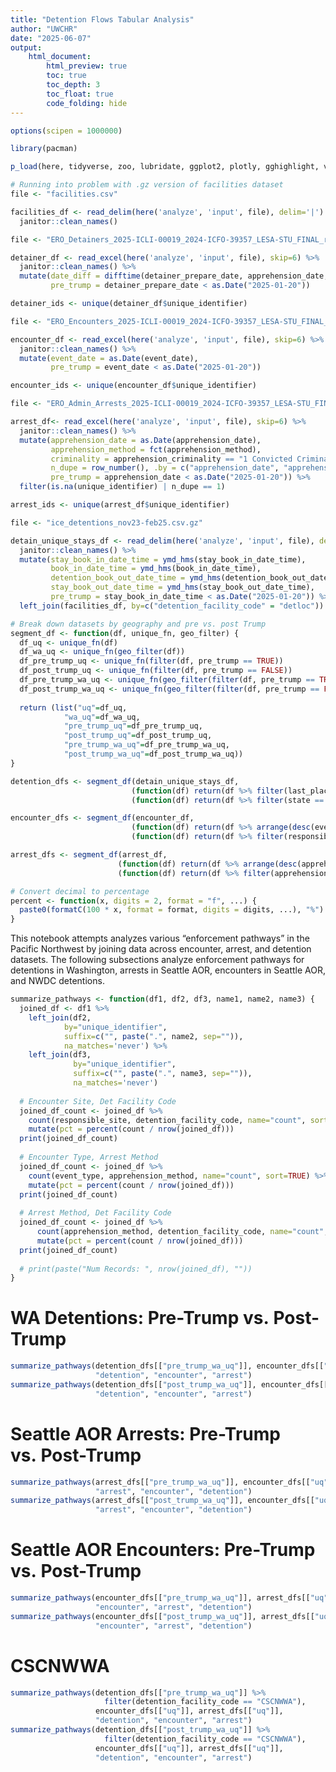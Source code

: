 ```yaml
---
title: "Detention Flows Tabular Analysis"
author: "UWCHR"
date: "2025-06-07"
output:
    html_document:
        html_preview: true
        toc: true
        toc_depth: 3
        toc_float: true
        code_folding: hide
---
```


```r

options(scipen = 1000000)

library(pacman)

p_load(here, tidyverse, zoo, lubridate, ggplot2, plotly, gghighlight, viridis, readxl, ggVennDiagram)

```

```r

# Running into problem with .gz version of facilities dataset
file <- "facilities.csv"

facilities_df <- read_delim(here('analyze', 'input', file), delim='|') %>% 
  janitor::clean_names()

```

```r

file <- "ERO_Detainers_2025-ICLI-00019_2024-ICFO-39357_LESA-STU_FINAL_raw.xlsx"

detainer_df <- read_excel(here('analyze', 'input', file), skip=6) %>% 
  janitor::clean_names() %>% 
  mutate(date_diff = difftime(detainer_prepare_date, apprehension_date, units='days'),
         pre_trump = detainer_prepare_date < as.Date("2025-01-20"))

detainer_ids <- unique(detainer_df$unique_identifier)

```

```r

file <- "ERO_Encounters_2025-ICLI-00019_2024-ICFO-39357_LESA-STU_FINAL_raw.xlsx"

encounter_df <- read_excel(here('analyze', 'input', file), skip=6) %>% 
  janitor::clean_names() %>% 
  mutate(event_date = as.Date(event_date),
         pre_trump = event_date < as.Date("2025-01-20"))

encounter_ids <- unique(encounter_df$unique_identifier)

```

```r

file <- "ERO_Admin_Arrests_2025-ICLI-00019_2024-ICFO-39357_LESA-STU_FINAL_raw.xlsx"

arrest_df<- read_excel(here('analyze', 'input', file), skip=6) %>% 
  janitor::clean_names() %>% 
  mutate(apprehension_date = as.Date(apprehension_date),
         apprehension_method = fct(apprehension_method),
         criminality = apprehension_criminality == "1 Convicted Criminal",
         n_dupe = row_number(), .by = c("apprehension_date", "apprehension_method", "apprehension_criminality", "unique_identifier"),
         pre_trump = apprehension_date < as.Date("2025-01-20")) %>% 
  filter(is.na(unique_identifier) | n_dupe == 1)

arrest_ids <- unique(arrest_df$unique_identifier)

```

```r

file <- "ice_detentions_nov23-feb25.csv.gz"

detain_unique_stays_df <- read_delim(here('analyze', 'input', file), delim='|') %>% 
  janitor::clean_names() %>% 
  mutate(stay_book_in_date_time = ymd_hms(stay_book_in_date_time),
         book_in_date_time = ymd_hms(book_in_date_time),
         detention_book_out_date_time = ymd_hms(detention_book_out_date_time),
         stay_book_out_date_time = ymd_hms(stay_book_out_date_time),
         pre_trump = stay_book_in_date_time < as.Date("2025-01-20")) %>% 
  left_join(facilities_df, by=c("detention_facility_code" = "detloc"))

```

```r
# Break down datasets by geography and pre vs. post Trump
segment_df <- function(df, unique_fn, geo_filter) {
  df_uq <- unique_fn(df)
  df_wa_uq <- unique_fn(geo_filter(df))
  df_pre_trump_uq <- unique_fn(filter(df, pre_trump == TRUE))
  df_post_trump_uq <- unique_fn(filter(df, pre_trump == FALSE))
  df_pre_trump_wa_uq <- unique_fn(geo_filter(filter(df, pre_trump == TRUE)))
  df_post_trump_wa_uq <- unique_fn(geo_filter(filter(df, pre_trump == FALSE)))
  
  return (list("uq"=df_uq,
            "wa_uq"=df_wa_uq,
            "pre_trump_uq"=df_pre_trump_uq,
            "post_trump_uq"=df_post_trump_uq,
            "pre_trump_wa_uq"=df_pre_trump_wa_uq,
            "post_trump_wa_uq"=df_post_trump_wa_uq))
}

detention_dfs <- segment_df(detain_unique_stays_df,
                           (function(df) return(df %>% filter(last_placement == TRUE))),
                           (function(df) return(df %>% filter(state == "WA"))))

encounter_dfs <- segment_df(encounter_df,
                           (function(df) return(df %>% arrange(desc(event_date)) %>% distinct(unique_identifier, .keep_all=TRUE))),
                           (function(df) return(df %>% filter(responsible_aor == "Seattle Area of Responsibility"))))

arrest_dfs <- segment_df(arrest_df,
                        (function(df) return(df %>% arrange(desc(apprehension_date)) %>% distinct(unique_identifier, .keep_all=TRUE))),
                        (function(df) return(df %>% filter(apprehension_aor == "Seattle Area of Responsibility"))))
```


```r
# Convert decimal to percentage
percent <- function(x, digits = 2, format = "f", ...) {
  paste0(formatC(100 * x, format = format, digits = digits, ...), "%")
}
```

This notebook attempts analyzes various "enforcement pathways" in the Pacific Northwest by joining data across encounter, arrest, and detention datasets. The following subsections analyze enforcement pathways for detentions in Washington, arrests in Seattle AOR, encounters in Seattle AOR, and NWDC detentions.
```r
summarize_pathways <- function(df1, df2, df3, name1, name2, name3) {
  joined_df <- df1 %>% 
    left_join(df2,
            by="unique_identifier",
            suffix=c("", paste(".", name2, sep="")),
            na_matches='never') %>% 
    left_join(df3,
              by="unique_identifier",
              suffix=c("", paste(".", name3, sep="")),
              na_matches='never')
  
  # Encounter Site, Det Facility Code
  joined_df_count <- joined_df %>%
    count(responsible_site, detention_facility_code, name="count", sort=TRUE) %>%
    mutate(pct = percent(count / nrow(joined_df)))
  print(joined_df_count)
  
  # Encounter Type, Arrest Method
  joined_df_count <- joined_df %>%
    count(event_type, apprehension_method, name="count", sort=TRUE) %>%
    mutate(pct = percent(count / nrow(joined_df)))
  print(joined_df_count)
  
  # Arrest Method, Det Facility Code
  joined_df_count <- joined_df %>% 
      count(apprehension_method, detention_facility_code, name="count", sort=TRUE) %>% 
      mutate(pct = percent(count / nrow(joined_df)))
  print(joined_df_count)
  
  # print(paste("Num Records: ", nrow(joined_df), ""))
}
```

# WA Detentions: Pre-Trump vs. Post-Trump
```r
summarize_pathways(detention_dfs[["pre_trump_wa_uq"]], encounter_dfs[["uq"]], arrest_dfs[["uq"]],
                   "detention", "encounter", "arrest")
summarize_pathways(detention_dfs[["post_trump_wa_uq"]], encounter_dfs[["uq"]], arrest_dfs[["uq"]],
                   "detention", "encounter", "arrest")
```

# Seattle AOR Arrests: Pre-Trump vs. Post-Trump
```r
summarize_pathways(arrest_dfs[["pre_trump_wa_uq"]], encounter_dfs[["uq"]], detention_dfs[["uq"]],
                   "arrest", "encounter", "detention")
summarize_pathways(arrest_dfs[["post_trump_wa_uq"]], encounter_dfs[["uq"]], detention_dfs[["uq"]],
                   "arrest", "encounter", "detention")
```

# Seattle AOR Encounters: Pre-Trump vs. Post-Trump
```r
summarize_pathways(encounter_dfs[["pre_trump_wa_uq"]], arrest_dfs[["uq"]], detention_dfs[["uq"]],
                   "encounter", "arrest", "detention")
summarize_pathways(encounter_dfs[["post_trump_wa_uq"]], arrest_dfs[["uq"]], detention_dfs[["uq"]],
                   "encounter", "arrest", "detention")
```

# CSCNWWA
```r
summarize_pathways(detention_dfs[["pre_trump_wa_uq"]] %>%
                     filter(detention_facility_code == "CSCNWWA"),
                   encounter_dfs[["uq"]], arrest_dfs[["uq"]],
                   "detention", "encounter", "arrest")
summarize_pathways(detention_dfs[["post_trump_wa_uq"]] %>%
                     filter(detention_facility_code == "CSCNWWA"),
                   encounter_dfs[["uq"]], arrest_dfs[["uq"]],
                   "detention", "encounter", "arrest")
```